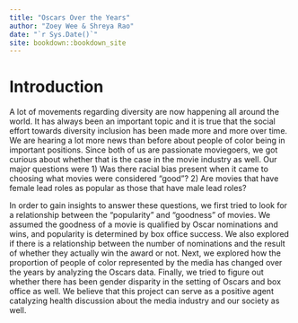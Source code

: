 ```yaml
--- 
title: "Oscars Over the Years"
author: "Zoey Wee & Shreya Rao"
date: "`r Sys.Date()`"
site: bookdown::bookdown_site
---
```


# Introduction

A lot of movements regarding diversity are now happening all around the world. It has always been an important topic and it is true that the social effort towards diversity inclusion has been made more and more over time. We are hearing a lot more news than before about people of color being in important positions. Since both of us are passionate moviegoers, we got curious about whether that is the case in the movie industry as well. Our major questions were
1)	Was there racial bias present when it came to choosing what movies were considered “good”? 
2)	Are movies that have female lead roles as popular as those that have male lead roles?

In order to gain insights to answer these questions, we first tried to look for a relationship between the “popularity” and “goodness” of movies. We assumed the goodness of a movie is qualified by Oscar nominations and wins, and popularity is determined by box office success. We also explored if there is a relationship between the number of nominations and the result of whether they actually win the award or not. Next, we explored how the proportion of people of color represented by the media has changed over the years by analyzing the Oscars data. Finally, we tried to figure out whether there has been gender disparity in the setting of Oscars and box office as well. We believe that this project can serve as a positive agent catalyzing health discussion about the media industry and our society as well.
